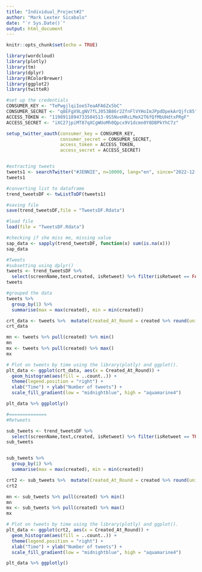 ```yaml
---
title: "Individual_Project#2"
author: "Mark Lexter Sicabalo"
date: "`r Sys.Date()`"
output: html_document
---
```


```r
knitr::opts_chunk$set(echo = TRUE)
```


```r
library(wordcloud)
library(plotly)
library(tm)
library(dplyr)
library(RColorBrewer)
library(ggplot2)
library(twitteR)

#set up the credentials
CONSUMER_KEY <- "TePwgjlqiIoeS7eaAFA6Zx5bC"
CONSUMER_SECRET <- "q8EFgX9LgNV7fLJ053B86r2ZfnFlVYHoImJPpdDpekArQjfc85"
ACCESS_TOKEN <- "1198911894733504513-9S5NveHRcLMeX2T6fQfMbUHdtxPRgF"
ACCESS_SECRET <- "iXC27jpiMT87qXCgWUoMh0Qpcx9V1dcmn0Y8DBPkYhC7z"

setup_twitter_oauth(consumer_key = CONSUMER_KEY,
                    consumer_secret = CONSUMER_SECRET,
                    access_token = ACCESS_TOKEN,
                    access_secret = ACCESS_SECRET)


#extracting tweets
tweets1 <- searchTwitter("#JENNIE", n=10000, lang="en", since="2022-12-12", until="2022-12-18", retryOnRateLimit = 120)
tweets1

#converting list to dataframe
trend_tweetsDF <- twListToDF(tweets1)

#saving file
save(trend_tweetsDF,file = "TweetsDF.Rdata")

#load file
load(file = "TweetsDF.Rdata")
```

```r
#checking if she miss me, missing value
sap_data <- sapply(trend_tweetsDF, function(x) sum(is.na(x)))
sap_data

#Tweets
#subsetting using dplyr()
tweets <- trend_tweetsDF %>%
  select(screenName,text,created, isRetweet) %>% filter(isRetweet == FALSE)
tweets

#grouped the data 
tweets %>%  
  group_by(1) %>%  
  summarise(max = max(created), min = min(created))

crt_data <- tweets %>%  mutate(Created_At_Round = created %>% round(units = 'hours') %>% as.POSIXct())
crt_data

mn <- tweets %>% pull(created) %>% min()
mn 
mx <- tweets %>% pull(created) %>% max()
mx
```

```r
# Plot on tweets by time using the library(plotly) and ggplot().
plt_data <- ggplot(crt_data, aes(x = Created_At_Round)) +
  geom_histogram(aes(fill = ..count..)) +
  theme(legend.position = "right") +
  xlab("Time") + ylab("Number of tweets") + 
  scale_fill_gradient(low = "midnightblue", high = "aquamarine4")

plt_data %>% ggplotly()

#==============
#Retweets

sub_tweets <- trend_tweetsDF %>%
  select(screenName,text,created, isRetweet) %>% filter(isRetweet == TRUE)
sub_tweets


sub_tweets %>%  
  group_by(1) %>%  
  summarise(max = max(created), min = min(created))

crt2 <- sub_tweets %>%  mutate(Created_At_Round = created %>% round(units = 'hours') %>% as.POSIXct())
crt2

mn <- sub_tweets %>% pull(created) %>% min()
mn 
mx <- sub_tweets %>% pull(created) %>% max()
mx
```

```r
# Plot on tweets by time using the library(plotly) and ggplot().
plt_data <- ggplot(crt2, aes(x = Created_At_Round)) +
  geom_histogram(aes(fill = ..count..)) +
  theme(legend.position = "right") +
  xlab("Time") + ylab("Number of tweets") + 
  scale_fill_gradient(low = "midnightblue", high = "aquamarine4")

plt_data %>% ggplotly()
```
